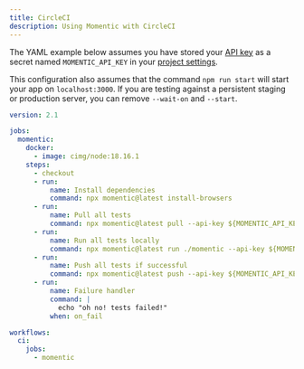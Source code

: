 ```yaml
---
title: CircleCI
description: Using Momentic with CircleCI
---
```


The YAML example below assumes you have stored your [API key](/essentials/getting-an-api-key) as a secret named `MOMENTIC_API_KEY` in your [project settings](https://circleci.com/docs/env-vars/).

This configuration also assumes that the command `npm run start` will start your app on `localhost:3000`. If you are testing against a persistent staging or production server, you can remove `--wait-on` and `--start`.

```yaml
version: 2.1

jobs:
  momentic:
    docker:
      - image: cimg/node:18.16.1
    steps:
      - checkout
      - run:
          name: Install dependencies
          command: npx momentic@latest install-browsers
      - run:
          name: Pull all tests
          command: npx momentic@latest pull --api-key ${MOMENTIC_API_KEY} --all
      - run:
          name: Run all tests locally
          command: npx momentic@latest run ./momentic --api-key ${MOMENTIC_API_KEY} --wait-on localhost:3000 --start 'npm run start' --local
      - run:
          name: Push all tests if successful
          command: npx momentic@latest push --api-key ${MOMENTIC_API_KEY} momentic/
      - run:
          name: Failure handler
          command: |
            echo "oh no! tests failed!"
          when: on_fail

workflows:
  ci:
    jobs:
      - momentic
```
